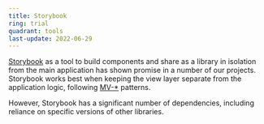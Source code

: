 ```yaml
---
title: Storybook
ring: trial
quadrant: tools
last-update: 2022-06-29
---
```


[Storybook](https://storybook.js.org/) as a tool to build components and share as a library in isolation from the main
application has shown promise in a number of our projects. Storybook works best when keeping the view layer separate
from the application logic, following [MV-*](/radar/quadrant/techniques/#m-v-star) patterns.

However, Storybook has a significant number of dependencies, including reliance on specific versions of other libraries.
